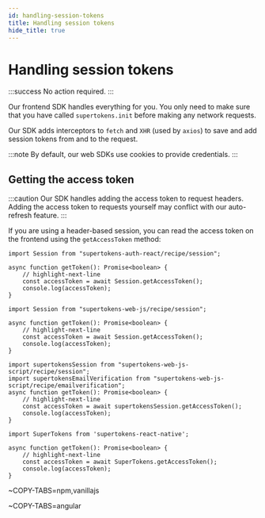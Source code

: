 ```yaml
---
id: handling-session-tokens
title: Handling session tokens
hide_title: true
---
```


<!-- COPY DOCS -->
<!-- ./thirdpartyemailpassword/pre-built-ui/handling-session-tokens.mdx -->


# Handling session tokens

<!-- COPY SECTION -->
<!-- ./thirdpartyemailpassword/pre-built-ui/handling-session-tokens.mdx -->
<!-- 1 -->

:::success
No action required.
:::

Our frontend SDK handles everything for you. You only need to make sure that you have called `supertokens.init` before making any network requests.

Our SDK adds interceptors to `fetch` and `XHR` (used by `axios`) to save and add session tokens from and to the request.

:::note
By default, our web SDKs use cookies to provide credentials.
:::

<!-- END COPY SECTION -->

## Getting the access token

<!-- COPY SECTION -->
<!-- ./thirdpartyemailpassword/pre-built-ui/handling-session-tokens.mdx -->
<!-- 2 -->

:::caution
Our SDK handles adding the access token to request headers. Adding the access token to requests yourself may conflict with our auto-refresh feature.
:::

If you are using a header-based session, you can read the access token on the frontend using the `getAccessToken` method:

<FrontendSDKTabs>
<TabItem value="reactjs">

```tsx
import Session from "supertokens-auth-react/recipe/session";

async function getToken(): Promise<boolean> {
    // highlight-next-line
    const accessToken = await Session.getAccessToken();
    console.log(accessToken);
}
```

</TabItem>

<TabItem value="vanillajs">

<NpmOrScriptTabs>
<TabItem value="npm">

```tsx
import Session from "supertokens-web-js/recipe/session";

async function getToken(): Promise<boolean> {
    // highlight-next-line
    const accessToken = await Session.getAccessToken();
    console.log(accessToken);
}
```

</TabItem>
<TabItem value="script">

```tsx
import supertokensSession from "supertokens-web-js-script/recipe/session";
import supertokensEmailVerification from "supertokens-web-js-script/recipe/emailverification";
async function getToken(): Promise<boolean> {
    // highlight-next-line
    const accessToken = await supertokensSession.getAccessToken();
    console.log(accessToken);
}
```

</TabItem>
</NpmOrScriptTabs>

</TabItem>
<TabItem value="react-native">

```tsx
import SuperTokens from 'supertokens-react-native';

async function getToken(): Promise<boolean> {
    // highlight-next-line
    const accessToken = await SuperTokens.getAccessToken();
    console.log(accessToken);
}
```

</TabItem>

<TabItem value="angular">

~COPY-TABS=npm,vanillajs

</TabItem>

<TabItem value="vue">

~COPY-TABS=angular

</TabItem>

</FrontendSDKTabs>

<!-- END COPY SECTION -->
